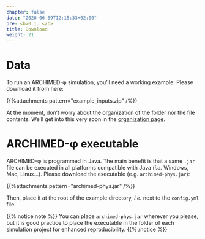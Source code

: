 ```yaml
---
chapter: false
date: "2020-06-09T12:15:33+02:00"
pre: <b>0.1. </b>
title: Download
weight: 21
---
```


# Data

To run an ARCHIMED-φ simulation, you'll need a working example. Please download it from here: 

{{%attachments pattern=\"example_inputs.zip\" /%}}

At the moment, don't worry about the organization of the folder nor the file contents. We'll get into this very soon in the [organization page](../../2-inputs/1-organisation/).

# ARCHIMED-φ executable

ARCHIMED-φ is programmed in Java. The main benefit is that a same `.jar` file can be executed in all platforms compatible with Java (*i.e.* Windows, Mac, Linux...). 
Please download the executable (e.g. `archimed-phys.jar`):

{{%attachments pattern=\"archimed-phys.jar\" /%}}


Then, place it at the root of the example directory, *i.e.* next to the `config.yml` file.

{{% notice note %}}
You can place `archimed-phys.jar` wherever you please, but it is good practice to place the executable in the folder of each simulation project for enhanced reproducibility.
{{% /notice %}}

